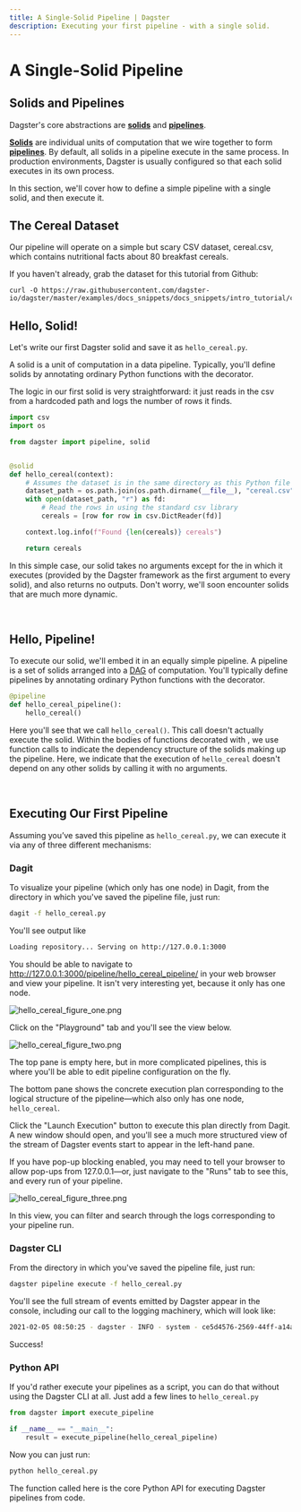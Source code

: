```yaml
---
title: A Single-Solid Pipeline | Dagster
description: Executing your first pipeline - with a single solid.
---
```


# A Single-Solid Pipeline

<CodeReferenceLink filePath="examples/docs_snippets/docs_snippets/intro_tutorial/basics/e01_first_pipeline/" />

## Solids and Pipelines

Dagster's core abstractions are **[solids](/overview/solids-pipelines/solids)** and
**[pipelines](/overview/solids-pipelines/pipelines)**.

**[Solids](/overview/solids-pipelines/solids)** are individual units of computation that we wire
together to form **[pipelines](/overview/solids-pipelines/pipelines)**. By default, all solids in a
pipeline execute in the same process. In production environments, Dagster is usually configured
so that each solid executes in its own process.

In this section, we'll cover how to define a simple pipeline with a single solid, and then execute it.

## The Cereal Dataset

Our pipeline will operate on a simple but scary CSV dataset, cereal.csv, which contains nutritional facts about 80 breakfast cereals.

If you haven't already, grab the dataset for this tutorial from Github:

```shell
curl -O https://raw.githubusercontent.com/dagster-io/dagster/master/examples/docs_snippets/docs_snippets/intro_tutorial/cereal.csv
```

## Hello, Solid!

Let's write our first Dagster solid and save it as `hello_cereal.py`.

A solid is a unit of computation in a data pipeline. Typically, you'll define solids by annotating
ordinary Python functions with the <PyObject module="dagster" object="solid" displayText="@solid" />
decorator.

The logic in our first solid is very straightforward: it just reads in the csv from a hardcoded path
and logs the number of rows it finds.

```python file=/intro_tutorial/basics/e01_first_pipeline/hello_cereal.py startafter=start_solid_marker endbefore=end_solid_marker
import csv
import os

from dagster import pipeline, solid


@solid
def hello_cereal(context):
    # Assumes the dataset is in the same directory as this Python file
    dataset_path = os.path.join(os.path.dirname(__file__), "cereal.csv")
    with open(dataset_path, "r") as fd:
        # Read the rows in using the standard csv library
        cereals = [row for row in csv.DictReader(fd)]

    context.log.info(f"Found {len(cereals)} cereals")

    return cereals
```

In this simple case, our solid takes no arguments except for the <PyObject module="dagster"
object="SystemComputeExecutionContext" displayText="context" /> in which it executes (provided by
the Dagster framework as the first argument to every solid), and also returns no outputs. Don't
worry, we'll soon encounter solids that are much more dynamic.

<br />

## Hello, Pipeline!

To execute our solid, we'll embed it in an equally simple pipeline. A pipeline is a set of solids
arranged into a [DAG](https://en.wikipedia.org/wiki/Directed_acyclic_graph) of computation. You'll
typically define pipelines by annotating ordinary Python functions with the <PyObject
module="dagster" object="pipeline" displayText="@pipeline" /> decorator.

```python file=/intro_tutorial/basics/e01_first_pipeline/hello_cereal.py startafter=start_pipeline_marker endbefore=end_pipeline_marker
@pipeline
def hello_cereal_pipeline():
    hello_cereal()
```

Here you'll see that we call `hello_cereal()`. This call doesn't actually execute the
solid. Within the bodies of functions decorated with <PyObject module="dagster" object="pipeline"
displayText="@pipeline" />, we use function calls to indicate the dependency structure of the solids
making up the pipeline. Here, we indicate that the execution of `hello_cereal` doesn't depend on any
other solids by calling it with no arguments.

<br />

## Executing Our First Pipeline

Assuming you’ve saved this pipeline as `hello_cereal.py`, we can execute it via any of three
different mechanisms:

### Dagit

To visualize your pipeline (which only has one node) in Dagit, from the
directory in which you've saved the pipeline file, just run:

```bash
dagit -f hello_cereal.py
```

You'll see output like

```bash
Loading repository... Serving on http://127.0.0.1:3000
```

You should be able to navigate to
<http://127.0.0.1:3000/pipeline/hello_cereal_pipeline/>
in your web browser and view your pipeline. It isn't very interesting yet, because it only has one
node.

![hello_cereal_figure_one.png](/images/tutorial/hello_cereal_figure_one.png)

Click on the "Playground" tab and you'll see the view below.

![hello_cereal_figure_two.png](/images/tutorial/hello_cereal_figure_two.png)

The top pane is empty here, but in more complicated pipelines, this is where you'll be able to edit
pipeline configuration on the fly.

The bottom pane shows the concrete execution plan corresponding to the logical structure of the
pipeline—which also only has one node, `hello_cereal`.

Click the "Launch Execution" button to execute this plan directly from Dagit. A new window should
open, and you'll see a much more structured view of the stream of Dagster events start to appear in
the left-hand pane.

If you have pop-up blocking enabled, you may need to tell your browser to allow pop-ups from
127.0.0.1—or, just navigate to the "Runs" tab to see this, and every run of your pipeline.

![hello_cereal_figure_three.png](/images/tutorial/hello_cereal_figure_three.png)

In this view, you can filter and search through the logs corresponding to your pipeline run.

### Dagster CLI

From the directory in which you've saved the pipeline file, just run:

```bash
dagster pipeline execute -f hello_cereal.py
```

You'll see the full stream of events emitted by Dagster appear in the console,
including our call to the logging machinery, which will look like:

```bash
2021-02-05 08:50:25 - dagster - INFO - system - ce5d4576-2569-44ff-a14a-51010eea5329 - hello_cereal - Found 77 cereals
```

Success!

### Python API

If you'd rather execute your pipelines as a script, you can do that without
using the Dagster CLI at all. Just add a few lines to
`hello_cereal.py`

```python file=/intro_tutorial/basics/e01_first_pipeline/hello_cereal.py startafter=start_execute_marker endbefore=end_execute_marker
from dagster import execute_pipeline

if __name__ == "__main__":
    result = execute_pipeline(hello_cereal_pipeline)
```

Now you can just run:

```bash
python hello_cereal.py
```

The <PyObject module="dagster" object="execute_pipeline" displayText="execute_pipeline()" /> function
called here is the core Python API for executing Dagster pipelines from code.
